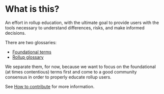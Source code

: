 # What is this?

An effort in rollup education, with the ultimate goal to provide users with the tools necessary to understand differences, risks, and make informed decisions.

There are two glossaries:
- [Foundational terms](/foundational-terms)
- [Rollup glossary](/rollup-glossary)

We separate them, for now, because we want to focus on the foundational (at times contentious) terms first and come to a good community consensus in order to properly educate rollup users.

See [How to contribute](/how-to-contribute) for more information.

